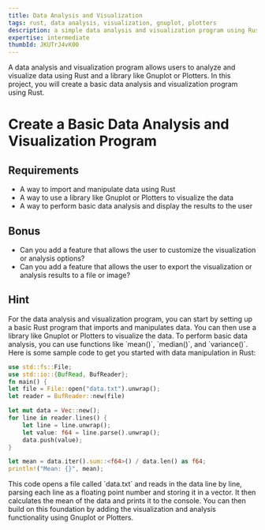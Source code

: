 ```yaml
---
title: Data Analysis and Visualization
tags: rust, data analysis, visualization, gnuplot, plotters
description: a simple data analysis and visualization program using Rust and a library like Gnuplot or Plotters
expertise: intermediate
thumbId: JKUTrJ4vK00
---
```


A data analysis and visualization program allows users to analyze and visualize data using Rust and a library like Gnuplot or Plotters. In this project, you will create a basic data analysis and visualization program using Rust.

<h1>Create a Basic Data Analysis and Visualization Program</h1>
<h2>Requirements</h2>
<ul>
  <li>A way to import and manipulate data using Rust</li>
  <li>A way to use a library like Gnuplot or Plotters to visualize the data</li>
  <li>
    A way to perform basic data analysis and display the results to the user
  </li>
</ul>
<h2>Bonus</h2>
<ul>
  <li>
    Can you add a feature that allows the user to customize the visualization or
    analysis options?
  </li>
  <li>
    Can you add a feature that allows the user to export the visualization or
    analysis results to a file or image?
  </li>
</ul>
<h2>Hint</h2>
<p>
  For the data analysis and visualization program, you can start by setting up a
  basic Rust program that imports and manipulates data. You can then use a
  library like Gnuplot or Plotters to visualize the data. To perform basic data
  analysis, you can use functions like `mean()`, `median()`, and `variance()`.
  Here is some sample code to get you started with data manipulation in Rust:
</p>

```rust
use std::fs::File;
use std::io::{BufRead, BufReader};
fn main() {
let file = File::open("data.txt").unwrap();
let reader = BufReader::new(file)

let mut data = Vec::new();
for line in reader.lines() {
    let line = line.unwrap();
    let value: f64 = line.parse().unwrap();
    data.push(value);
}

let mean = data.iter().sum::<f64>() / data.len() as f64;
println!("Mean: {}", mean);
```

<p>
  This code opens a file called `data.txt` and reads in the data line by line,
  parsing each line as a floating point number and storing it in a vector. It
  then calculates the mean of the data and prints it to the console. You can
  then build on this foundation by adding the visualization and analysis
  functionality using Gnuplot or Plotters.
</p>
